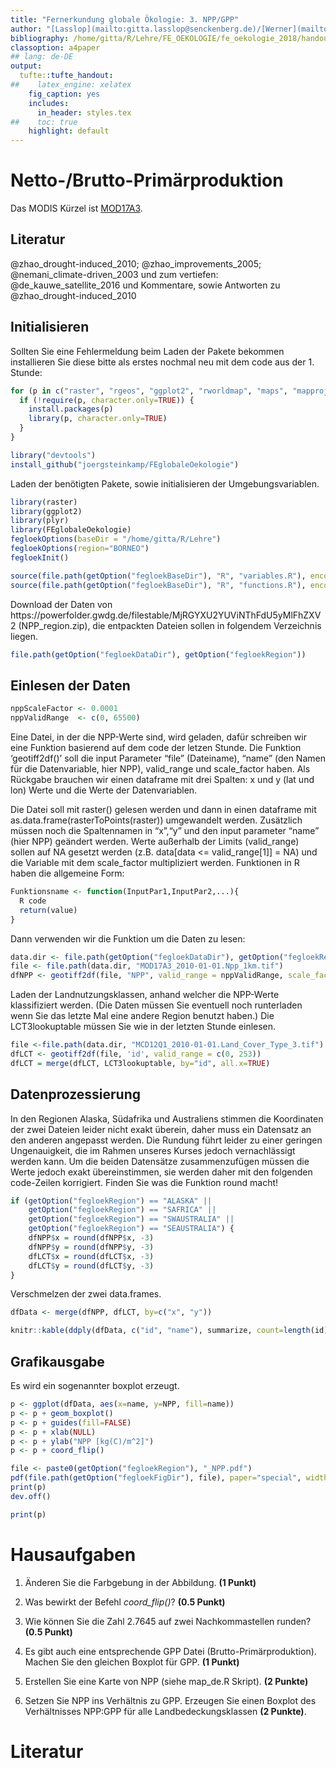 ```yaml
---
title: "Fernerkundung globale Ökologie: 3. NPP/GPP"
author: "[Lasslop](mailto:gitta.lasslop@senckenberg.de)/[Werner](mailto:christian.werner@senckenberg.de)"
bibliography: /home/gitta/R/Lehre/FE_OEKOLOGIE/fe_oekologie_2018/handouts/literatur.bib
classoption: a4paper
## lang: de-DE
output:
  tufte::tufte_handout:
##    latex_engine: xelatex
    fig_caption: yes
    includes:
      in_header: styles.tex
##    toc: true
    highlight: default
---
```


# Netto-/Brutto-Primärproduktion

Das MODIS Kürzel ist [MOD17A3](https://lpdaac.usgs.gov/dataset_discovery/modis/modis_products_table/mod17a3).

## Literatur
 
 @zhao_drought-induced_2010; @zhao_improvements_2005; @nemani_climate-driven_2003 und zum vertiefen: @de_kauwe_satellite_2016 und Kommentare, sowie Antworten zu  @zhao_drought-induced_2010

## Initialisieren
Sollten Sie eine Fehlermeldung beim Laden der Pakete bekommen installieren Sie diese bitte als erstes nochmal neu mit dem code aus der 1. Stunde:
```r
for (p in c("raster", "rgeos", "ggplot2", "rworldmap", "maps", "mapproj", "rgdal", "devtools")) {
  if (!require(p, character.only=TRUE)) {
    install.packages(p)
    library(p, character.only=TRUE)
  }
}

library("devtools")
install_github("joergsteinkamp/FEglobaleOekologie")

```

Laden der benötigten Pakete, sowie initialisieren der Umgebungsvariablen.
```r
library(raster)
library(ggplot2)
library(plyr)
library(FEglobaleOekologie)
fegloekOptions(baseDir = "/home/gitta/R/Lehre")
fegloekOptions(region="BORNEO")
fegloekInit()
```


```r
source(file.path(getOption("fegloekBaseDir"), "R", "variables.R"), encoding=getOption("encoding"))
source(file.path(getOption("fegloekBaseDir"), "R", "functions.R"), encoding=getOption("encoding"))
```
Download der Daten von https://powerfolder.gwdg.de/filestable/MjRGYXU2YUViNThFdU5yMlFhZXV2 (NPP_region.zip), die entpackten Dateien sollen in folgendem Verzeichnis liegen.
```r
file.path(getOption("fegloekDataDir"), getOption("fegloekRegion"))
```


## Einlesen der Daten

```r
nppScaleFactor <- 0.0001
nppValidRange  <- c(0, 65500)
```

Eine Datei, in der die NPP-Werte sind, wird geladen, dafür schreiben wir eine Funktion basierend auf dem code der letzen Stunde. Die Funktion 'geotiff2df()' soll die input Parameter "file" (Dateiname), "name" (den Namen für die Datenvariable, hier NPP), valid\_range und scale\_factor haben. Als Rückgabe brauchen wir einen dataframe mit drei Spalten: x und y (lat und lon) Werte und die Werte der Datenvariablen.

\marginnote{
\textbf{Aufgabe}\\
Finden Sie wieder "scale factor" und "valid range" auf der dem heutigen Thema entsprechenden MODIS
Web-Seite (MOD17A3, siehe oben) und definieren Sie scale factor als "nppScaleFactor" und die Limits als
"nppValidRange". Wenn Sie die gesuchten Variablen nicht finden können, nehmen Sie nppScaleFactor = 1 und
nppValidRange = c(0, 1.e30). 
}

Die Datei soll mit raster() gelesen werden und dann in einen dataframe mit as.data.frame(rasterToPoints(raster)) umgewandelt werden. Zusätzlich müssen noch die Spaltennamen in "x","y" und den input parameter "name" (hier NPP) geändert werden. Werte außerhalb der Limits (valid\_range) sollen auf NA gesetzt werden (z.B. data[data <= valid_range[1]] = NA) und die Variable mit dem scale\_factor multipliziert werden.
Funktionen in R haben die allgemeine Form:
```r
Funktionsname <- function(InputPar1,InputPar2,...){
  R code
  return(value)
}
```

Dann verwenden wir die Funktion um die Daten zu lesen:

```r
data.dir <- file.path(getOption("fegloekDataDir"), getOption("fegloekRegion"))
file <- file.path(data.dir, "MOD17A3_2010-01-01.Npp_1km.tif")
dfNPP <- geotiff2df(file, "NPP", valid_range = nppValidRange, scale_factor = nppScaleFactor)
```

Laden der Landnutzungsklassen, anhand welcher die NPP-Werte klassifiziert werden. (Die Daten müssen Sie eventuell noch runterladen wenn Sie das letzte Mal eine andere Region benutzt haben.) Die LCT3lookuptable müssen Sie wie in der letzten Stunde einlesen.

```r
file <-file.path(data.dir, "MCD12Q1_2010-01-01.Land_Cover_Type_3.tif")
dfLCT <- geotiff2df(file, 'id', valid_range = c(0, 253))
dfLCT = merge(dfLCT, LCT3lookuptable, by="id", all.x=TRUE)
```

## Datenprozessierung

In den Regionen Alaska, Südafrika und Australiens stimmen die Koordinaten der zwei Dateien leider nicht exakt überein, daher muss ein Datensatz an den anderen angepasst werden. Die Rundung führt leider zu einer geringen Ungenauigkeit, die im Rahmen unseres Kurses jedoch vernachlässigt werden kann. Um die beiden Datensätze zusammenzufügen müssen die Werte jedoch exakt übereinstimmen, sie werden daher mit den folgenden code-Zeilen korrigiert. Finden Sie was die Funktion round macht!

```r
if (getOption("fegloekRegion") == "ALASKA" ||
    getOption("fegloekRegion") == "SAFRICA" ||
    getOption("fegloekRegion") == "SWAUSTRALIA" ||
    getOption("fegloekRegion") == "SEAUSTRALIA") {
    dfNPP$x = round(dfNPP$x, -3)
    dfNPP$y = round(dfNPP$y, -3)
    dfLCT$x = round(dfLCT$x, -3)
    dfLCT$y = round(dfLCT$y, -3)
}
```

Verschmelzen der zwei data.frames.

```r
dfData <- merge(dfNPP, dfLCT, by=c("x", "y"))
```

\marginnote{
\textbf{Aufgabe}\\
Machen alle Ökosysteme in Ihrer Region Sinn? Sie können den Befehl
'table' nutzen oder den mächtigeren (aber auch komplizierteren) Befehl 
'ddply' aus dem Paket 'plyr'. Überlegen Sie anhand des Resultats,
welche Ökosysteme Sie von der Analyse ausnehmen können und wie Sie
das machen.
}

```r
knitr::kable(ddply(dfData, c("id", "name"), summarize, count=length(id)))
```

## Grafikausgabe

Es wird ein sogenannter boxplot erzeugt.

```r
p <- ggplot(dfData, aes(x=name, y=NPP, fill=name))
p <- p + geom_boxplot()
p <- p + guides(fill=FALSE)
p <- p + xlab(NULL)
p <- p + ylab("NPP [kg(C)/m^2]")
p <- p + coord_flip()
```
```r
file <- paste0(getOption("fegloekRegion"), "_NPP.pdf")
pdf(file.path(getOption("fegloekFigDir"), file), paper="special", width=8, height=8)
print(p)
dev.off()
```

```r
print(p)
```

# Hausaufgaben

1. Änderen Sie die Farbgebung in der Abbildung. **(1 Punkt)**

2. Was bewirkt der Befehl *coord_flip()*? **(0.5 Punkt)**

3. Wie können Sie die Zahl 2.7645 auf zwei Nachkommastellen runden? **(0.5 Punkt)**

4. Es gibt auch eine entsprechende GPP Datei (Brutto-Primärproduktion). Machen Sie den gleichen Boxplot für GPP. **(1 Punkt)**

5. Erstellen Sie eine Karte von NPP (siehe map_de.R Skript). **(2 Punkte)**

6. Setzen Sie NPP ins Verhältnis zu GPP. Erzeugen Sie einen Boxplot des Verhältnisses NPP:GPP für alle Landbedeckungsklassen **(2 Punkte)**.
    
# Literatur
